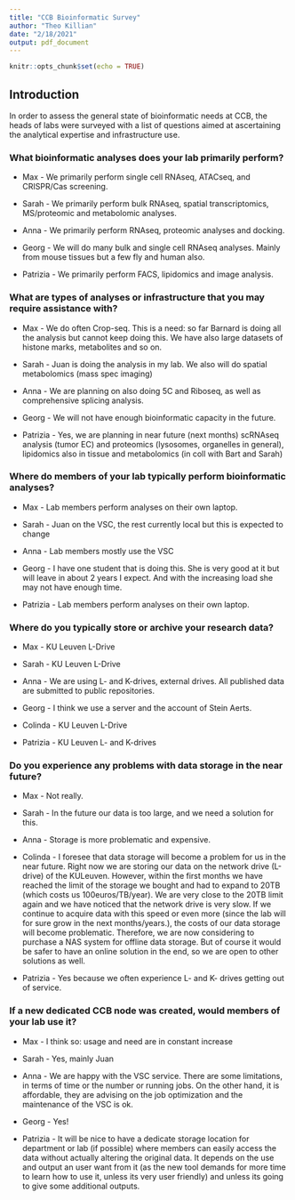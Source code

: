 ```yaml
---
title: "CCB Bioinformatic Survey"
author: "Theo Killian"
date: "2/18/2021"
output: pdf_document
---
```


```r
knitr::opts_chunk$set(echo = TRUE)
```

## Introduction

In order to assess the general state of bioinformatic needs at CCB, the heads
of labs were surveyed with a list of questions aimed at ascertaining the
analytical expertise and infrastructure use.

### What bioinformatic analyses does your lab primarily perform?

* Max - We primarily perform single cell RNAseq, ATACseq, and CRISPR/Cas
screening.

* Sarah - We primarily perform bulk RNAseq, spatial transcriptomics,
MS/proteomic and metabolomic analyses.

* Anna - We primarily perform RNAseq, proteomic analyses and docking.

* Georg - We will do many bulk and single cell RNAseq analyses. Mainly from
mouse tissues but a few fly and human also.

* Patrizia - We primarily perform FACS, lipidomics and image analysis.

### What are types of analyses or infrastructure that you may require assistance with?

* Max - We do often Crop-seq. This is a need: so far Barnard is doing all the
analysis but cannot keep doing this. We have also large datasets of histone
marks, metabolites and so on.

* Sarah - Juan is doing the analysis in my lab. We also will do spatial
metabolomics (mass spec imaging)

* Anna - We are planning on also doing 5C and Riboseq, as well as comprehensive
splicing analysis.

* Georg - We will not have enough bioinformatic capacity in the future.

* Patrizia - Yes, we are planning in near future (next months) scRNAseq analysis
(tumor EC) and proteomics (lysosomes, organelles in general), lipidomics also in
tissue and metabolomics (in coll with Bart and Sarah)

### Where do members of your lab typically perform bioinformatic analyses?

* Max - Lab members perform analyses on their own laptop.

* Sarah - Juan on the VSC, the rest currently local but this is expected to change

* Anna - Lab members mostly use the VSC

* Georg - I have one student that is doing this. She is very good at it but will
leave in about 2 years I expect. And with the increasing load she may not have
enough time.

* Patrizia - Lab members perform analyses on their own laptop.

### Where do you typically store or archive your research data?

* Max - KU Leuven L-Drive

* Sarah - KU Leuven L-Drive

* Anna -  We are using L- and K-drives, external drives. All published data are
submitted to public repositories.

* Georg - I think we use a server and the account of Stein Aerts.

* Colinda - KU Leuven L-Drive

* Patrizia - KU Leuven L- and K-drives

### Do you experience any problems with data storage in the near future?

* Max - Not really.

* Sarah - In the future our data is too large, and we need a solution for this.

* Anna - Storage is more problematic and expensive.

* Colinda - I foresee that data storage will become a problem for us in the near
future. Right now we are storing our data on the network drive (L-drive) of the
KULeuven. However, within the first months we have reached the limit of the
storage we bought and had to expand to 20TB (which costs us 100euros/TB/year).
We are very close to the 20TB limit again and we have noticed that the network
drive is very slow. If we continue to acquire data with this speed or even more
(since the lab will for sure grow in the next months/years.), the costs of our
data storage will become problematic. Therefore, we are now considering to
purchase a NAS system for offline data storage. But of course it would be safer
to have an online solution in the end, so we are open to other solutions as well.

* Patrizia - Yes because we often experience L- and K- drives getting out of
service.

### If a new dedicated CCB node was created, would members of your lab use it?

* Max - I think so: usage and need are in constant increase

* Sarah - Yes, mainly Juan

* Anna - We are happy with the VSC service. There are some limitations, in terms
of time or the number or running jobs. On the other hand, it is affordable, they
are advising on the job optimization and the maintenance of the VSC is ok.

* Georg - Yes!

* Patrizia - It will be nice to have a dedicate storage location for department
or lab (if possible) where members can easily access the data without actually
altering the original data. It depends on the use and output an user want from
it (as the new tool demands for more time to learn how to use it, unless its
very user friendly) and unless its going to give some additional outputs.
